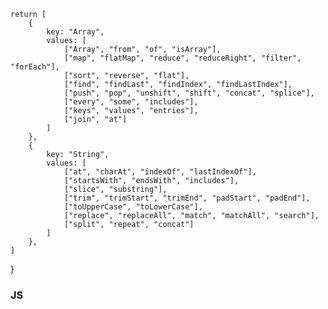 
    return [
        {
            key: "Array",
            values: [
                ["Array", "from", "of", "isArray"],
                ["map", "flatMap", "reduce", "reduceRight", "filter", "forEach"],
                ["sort", "reverse", "flat"],
                ["find", "findLast", "findIndex", "findLastIndex"],
                ["push", "pop", "unshift", "shift", "concat", "splice"],
                ["every", "some", "includes"],
                ["keys", "values", "entries"],
                ["join", "at"]
            ]
        },
        {
            key: "String",
            values: [
                ["at", "charAt", "indexOf", "lastIndexOf"],
                ["startsWith", "endsWith", "includes"],
                ["slice", "substring"],
                ["trim", "trimStart", "trimEnd", "padStart", "padEnd"],
                ["toUpperCase", "toLowerCase"],
                ["replace", "replaceAll", "match", "matchAll", "search"],
                ["split", "repeat", "concat"]
            ]
        },
    ]
}

### JS
<CreateTable data={DataJS()} root="js" />